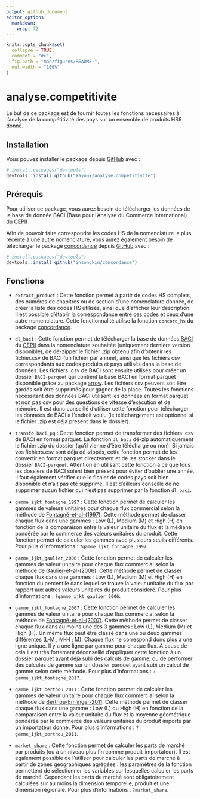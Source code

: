 ```yaml
---
output: github_document
editor_options: 
  markdown: 
    wrap: 72
---
```


<!-- README.md is generated from README.Rmd. Please edit that file -->

```r
knitr::opts_chunk$set(
  collapse = TRUE,
  comment = "#>",
  fig.path = "man/figures/README-",
  out.width = "100%"
)
```

# analyse.competitivite

<!-- badges: start -->

<!-- badges: end -->

Le but de ce package est de fournir toutes les fonctions nécessaires à
l'analyse de la compétitivité des pays sur un ensemble de produits HS6
donné.

## Installation

Vous pouvez installer le package depuis
[GitHub](https://github.com/Xayoux/analyse.competitivite.git) avec :

``` r
# install.packages("devtools")
devtools::install_github("Xayoux/analyse.competitivite")
```

## Prérequis

Pour utiliser ce package, vous aurez besoin de télécharger les données
de la base de donnée BACI (Base pour l'Analyse du Commerce
International) du
[CEPII](http://www.cepii.fr/CEPII/en/bdd_modele/bdd_modele_item.asp?id=37)

Afin de pouvoir faire correspondre les codes HS de la nomenclature la
plus récente à une autre nomenclature, vous aurez également besoin de
télécharger le package
[concordance](https://github.com/insongkim/concordance.git) depuis
[GitHub](https://github.com/insongkim/concordance.git) avec :

``` r
# install.packages("devtools")
devtools::install_github("insongkim/concordance")
```

## Fonctions

-   `extract_product` : Cette fonction permet à partir de codes HS
    complets, des numéros de chapitres ou de section d'une nomenclature
    donnée, de créer la liste des codes HS utilisés, ainsi que
    d'afficher leur description. Il est possible d'établir la
    correspondance entre ces codes et ceux d'une autre nomenclature.
    Cette fonctionnalité utilise la fonction `concord_hs` du package
    [concordance](https://github.com/insongkim/concordance.git).

-   `dl_baci` : Cette fonction permet de télécharger la base de données
    [BACI](http://www.cepii.fr/CEPII/en/bdd_modele/bdd_modele_item.asp?id=37)
    du [CEPII](http://www.cepii.fr/CEPII/en/welcome.asp) dans la
    nomenclature souhaitée (uniquement dernière version disponible), de
    dé-zipper le fichier .zip obtenu afin d'obtenir les fichier.csv de
    BACI (un fichier par année), ainsi que les fichiers csv
    correspondants aux codes produits et pays utilisés dans la base de
    données. Les fichiers .csv de BACI sont ensuite utilisés pour créer
    un dossier `BACI-parquet` qui contient la base BACI en format
    parquet disponible grâce au package
    [arrow](https://arrow.apache.org/docs/r/index.html). Les fichiers
    csv peuvent soit être gardés soit être supprimés pour gagner de la
    place. Toutes les fonctions nécessitant des données BACI utilisent
    les données en format parquet et non pas csv pour des questions de
    vitesse d'exécution et de mémoire. Il est donc conseillé d'utiliser
    cette fonction pour télécharger les données de BACI à l'endroit
    voulu (le téléchargement est optionnel si le fichier .zip est déjà
    présent dans le dossier).

-   `transfo_baci_pq` : Cette fonction permet de transformer des
    fichiers .csv de BACI en format parquet. La fonction `dl_baci`
    dé-zip automatiquement le fichier .zip du dossier (qu'il vienne
    d'être téléchargé ou non). Si jamais vos fichiers.csv sont déjà
    dé-zippés, cette fonction permet de les convertir en format parquet
    directement et de les stocker dans le dossier `BACI-parquet`.
    Attention en utilisant cette fonction à ce que tous les dossiers de
    BACI soient bien présent pour éviter d'oublier une année. Il faut
    également vérifier que le fichier de codes pays soit bien disponible
    et n'ait pas été supprimé. Il est d'ailleurs conseillé de ne
    supprimer aucun fichier qui n'est pas supprimer par la fonction
    `dl_baci`.

-   `gamme_ijkt_fontagne_1997` : Cette fonction permet de calculer les
    gammes de valeurs unitaires pour chaque flux commercial selon la
    méthode de
    [Fontagné-et-al-(1997)](http://cepii.fr/PDF_PUB/wp/1997/wp1997-07.pdf).
    Cette méthode permet de classer chaque flux dans une gammes : Low
    (L), Medium (M) et High (H) en fonction de la comparaison entre la
    valeur unitaire du flux et la médiane pondérée par le commerce des
    valeurs unitaires du produit. Cette fonction permet de calculer les
    gammes avec plusieurs seuils différents. Pour plus d'informations :
    `?gamme_ijkt_fontagne_1997`.

-   `gamme_ijkt_gaulier_2006` : Cette fonction permet de calculer les
    gammes de valeur unitaire pour chaque flux commercial selon la
    méthode de
    [Gaulier-et-al-(2006)](http://www.cepii.fr/PDF_PUB/wp/2006/wp2006-05.pdf).
    Cette méthode permet de classer chaque flux dans une gammes : Low
    (L), Medium (M) et High (H) en fonction du percentile dans lequel se
    trouve la valeur unitaire du flux par rapport aux autres valeurs
    unitaires du produit considéré. Pour plus d'informations :
    `?gamme_ijkt_gaulier_2006`.

-   `gamme_ijkt_fontagne_2007` : Cette fonction permet de calculer les
    gammes de valeur unitaire pour chaque flux commercial selon la
    méthode de
    [Fontagné-et-al-(2007)](http://www.cepii.fr/PDF_PUB/wp/2007/wp2007-06.pdf).
    Cette méthode permet de classer chaque flux dans au moins une des 3
    gammes : Low (L), Medium (M) et High (H). Un même flux peut être
    classé dans une ou deux gammes différentes (L-M ; M-H ; M). Chaque
    flux ne correspond donc plus à une ligne unique. Il y a une ligne
    par gamme pour chaque flux. A cause de cela il est très fortement
    déconseillé d'appliquer cette fonction à un dossier parquet ayant
    déjà subi des calculs de gamme, ou de performer des calcules de
    gamme sur un dossier parquet ayant subi un calcul de gamme selon
    cette méthode. Pour plus d'informations :
    `?gamme_ijkt_fontagne_2017`.

-   `gamme_ijkt_berthou_2011` : Cette fonction permet de calculer les
    gammes de valeur unitaire pour chaque flux commercial selon la
    méthode de
    [Berthou-Emlinger-2011](http://www.cepii.fr/PDF_PUB/lettre/2011/let313.pdf).
    Cette méthode permet de classer chaque flux dans une gamme : Low (L)
    ou High (H) en fonction de la comparaison entre la valeur unitaire
    du flux et la moyenne géométrique pondérée par le commerce des
    valeurs unitaires du produit importé par un importateur donné. Pour
    plus d'informations : `?gamme_ijkt_berthou_2011`.

-   `market_share` : Cette fonction permet de calculer les parts de
    marché par produits (ou à un niveau plus fin comme
    produit-importateur). Il est également possible de l'utiliser pour
    calculer les parts de marché à partir de zones géographiques
    agrégées : les paramètres de la fonction permettent de sélectionner
    les variables sur lesquelles calculer les parts de marché. Cependant
    les parts de marché sont obligatoirement calculées sur au moins la
    dimension temporelle, produit et une dimension régionale. Pour plus
    d'informations : `?market_share`.
